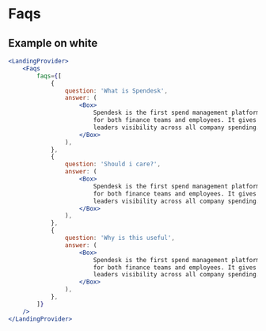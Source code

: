 
# Faqs

## Example on white



```jsx
<LandingProvider>
    <Faqs
        faqs={[
            {
                question: 'What is Spendesk',
                answer: (
                    <Box>
                        Spendesk is the first spend management platform built
                        for both finance teams and employees. It gives finance
                        leaders visibility across all company spending.
                    </Box>
                ),
            },
            {
                question: 'Should i care?',
                answer: (
                    <Box>
                        Spendesk is the first spend management platform built
                        for both finance teams and employees. It gives finance
                        leaders visibility across all company spending.
                    </Box>
                ),
            },
            {
                question: 'Why is this useful',
                answer: (
                    <Box>
                        Spendesk is the first spend management platform built
                        for both finance teams and employees. It gives finance
                        leaders visibility across all company spending.
                    </Box>
                ),
            },
        ]}
    />
</LandingProvider>
```
